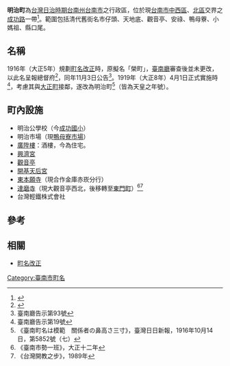 {{japanese|japanese=明治町|kana=めいじちょう|romaji=Meijichō}}
'''明治町'''為[[台灣日治時期|台灣日治時期]][[台南州|台南州]][[臺南市_(州轄市)|台南市]]之行政區，位於現[[台南市|台南市]][[中西區_(台灣)|中西區]]、[[北區_(臺南市)|北區]]交界之[[成功路_(臺南市區)|成功路]]一帶<ref name="原廣陞樓">{{Cite web |title=臺南市文化資產查詢-原廣陞樓 |publisher=臺南市文化資產管理處 |url=http://tmach-culture.tainan.gov.tw/asset/assetdetail.asp?assetid={7C0A2BFF-3C9E-4CD0-8B1A-ED0870EC421A} |date=2003-05-13 |accessdate=2017-11-25 |archiveurl=https://archive.is/20171125035500/http://tmach-culture.tainan.gov.tw/asset/assetdetail.asp?assetid=%7B7C0A2BFF-3C9E-4CD0-8B1A-ED0870EC421A%7D |archivedate=2017-11-25 |deadurl=yes }}</ref>。範圍包括清代舊街名市仔頭、天地底、觀音亭、安祿、鴨母藔、小媽祖、縣口尾。

== 名稱 ==
1916年（大正5年）規劃[[町名改正|町名改正]]時，原擬名「榮町」，[[臺南廳|臺南廳]]審查後並未更改，以此名呈報總督府<ref>{{Cite journal|title=〈從《臺南廳公文書》再探臺南市町名改正〉|author=黃偉嘉|url=https://www.th.gov.tw/new_index/upload/download/328fb12a3fd346505eb7aae25b429461.pdf|journal=《[[臺灣文獻|臺灣文獻]]》|issue=1|year=2015-03-31|volume=66|page=161－180|archiveurl=https://web.archive.org/web/20220211060231/https://www.th.gov.tw/new_index/upload/download/328fb12a3fd346505eb7aae25b429461.pdf|archivedate=2022-02-11|deadurl=no}}</ref>，同年11月3日公告<ref>臺南廳告示第93號</ref>。1919年（大正8年）4月1日正式實施時<ref>臺南廳告示第19號</ref>，考慮其與[[大正町_(臺南市)|大正町]]接鄰，遂改為明治町<ref>《臺南町名は模範　關係者の鼻高さ三寸》，臺灣日日新報，1916年10月14日，第5852號（七）</ref>（皆為天皇之年號）。

==町內設施==
*明治公學校（今[[臺南市中西區成功國民小學|成功國小]]）
*明治市場（現[[鴨母寮市場|鴨母寮市場]]）
*[[原廣陞樓|廣陞樓]]：酒樓，今為住宅。
*[[大觀音亭興濟宮|興濟宮]]
*[[大觀音亭興濟宮|觀音亭]]
*[[開基天后宮|開基天后宮]]
*[[東本願寺|東本願寺]]（現合作金庫赤崁分行）
*[[達磨寺_(台南市)|達磨寺]]（現大觀音亭西北，後移轉至[[東門町_(臺南市)|東門町]]）<ref>《臺南市勢一班》，大正十二年</ref><ref>《台灣開教之步》，1989年</ref>
*台灣輕鐵株式會社

== 參考 ==
<references />
==相關==
*[[町名改正|町名改正]]

{{臺南市舊町名}}

[[Category:臺南市町名|Category:臺南市町名]]